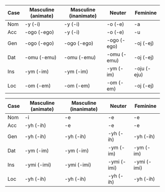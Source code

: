 
<Tabs groupId="number">
  <TabItem value="sg" label={translate({ id: 'com.grammar.singular', message: 'Singular' })} default>

| Case | Masculine (animate) | Masculine (inanimate) | Neuter      | Feminine    |
| ---- | ------------------- | --------------------- | ----------- | ----------- |
| Nom  | -y (-i)             | -y (-i)               | -o (-e)     | -a          |
| Acc  | -ogo (-ego)         | -y (-i)               | -o (-e)     | -u          |
| Gen  | -ogo (-ego)         | -ogo (-ego)           | -ogo (-ego) | -oj (-ej)   |
| Dat  | -omu (-emu)         | -omu (-emu)           | -omu (-emu) | -oj (-ej)   |
| Ins  | -ym (-im)           | -ym (-im)             | -ym (-im)   | -oju (-eju) |
| Loc  | -om (-em)           | -om (-em)             | -om (-em)   | -oj (-ej)   |

  </TabItem>
  <TabItem value="pl" label={translate({ id: 'com.grammar.plural', message: 'Plural' })}>

| Case | Masculine (animate) | Masculine (inanimate) | Neuter      | Feminine    |
| ---- | ------------------- | --------------------- | ----------- | ----------- |
| Nom  | -i                  | -e                    | -e          | -e          |
| Acc  | -yh (-ih)           | -e                    | -e          | -e          |
| Gen  | -yh (-ih)           | -yh (-ih)             | -yh (-ih)   | -yh (-ih)   |
| Dat  | -ym (-im)           | -ym (-im)             | -ym (-im)   | -ym (-im)   |
| Ins  | -ymi (-imi)         | -ymi (-imi)           | -ymi (-imi) | -ymi (-imi) |
| Loc  | -yh (-ih)           | -yh (-ih)             | -yh (-ih)   | -yh (-ih)   |

  </TabItem>
</Tabs>
